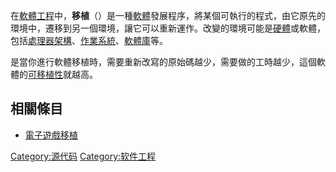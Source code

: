{{Otheruses|移植|subject=軟體工程中的移植|other=其他意義}}

{{unreferenced|time=2018-11-15T11:24:34+00:00}}

{{noteTA
| G1=IT
}}

在[[軟體工程|軟體工程]]中，'''移植'''（{{lang-en|Porting}}）是一種[[軟體|軟體]]發展程序，將某個可執行的程式，由它原先的環境中，遷移到另一個環境，讓它可以重新運作。改變的環境可能是[[硬體|硬體]]或軟體，包括[[處理器架構|處理器架構]]、[[作業系統|作業系統]]、[[軟體庫|軟體庫]]等。

是當你進行軟體移植時，需要重新改寫的原始碼越少，需要做的工時越少，這個軟體的[[軟體可移植性|可移植性]]就越高。

== 相關條目 ==

* [[電子遊戲移植|電子遊戲移植]]

[[Category:源代码|Category:源代码]]
[[Category:软件工程|Category:软件工程]]

{{Computer-stub}}